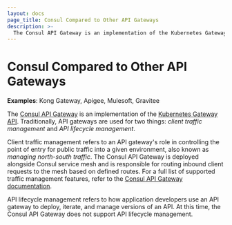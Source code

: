 ```yaml
---
layout: docs
page_title: Consul Compared to Other API Gateways 
description: >-
  The Consul API Gateway is an implementation of the Kubernetes Gateway API that provides a single entry point that routes public requests to services within the service mesh.
---
```


# Consul Compared to Other API Gateways 

**Examples**: Kong Gateway, Apigee, Mulesoft, Gravitee 

The [Consul API Gateway](/docs/api-gateway) is an implementation of the [Kubernetes Gateway API](https://gateway-api.sigs.k8s.io/). Traditionally, API gateways are used for two things: _client traffic management_ and _API lifecycle management_.

Client traffic management refers to an API gateway's role in controlling the point of entry for public traffic into a given environment, also known as _managing north-south traffic_. The Consul API Gateway is deployed alongside Consul service mesh and is responsible for routing inbound client requests to the mesh based on defined routes. For a full list of supported traffic management features, refer to the [Consul API Gateway documentation](/docs/api-gateway).   

API lifecycle management refers to how application developers use an API gateway to deploy, iterate, and manage versions of an API. At this time, the Consul API Gateway does not support API lifecycle management.
